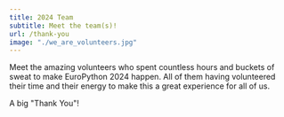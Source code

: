 ```yaml
---
title: 2024 Team
subtitle: Meet the team(s)!
url: /thank-you
image: "./we_are_volunteers.jpg"
---
```


Meet the amazing volunteers who spent countless hours and buckets of sweat to make EuroPython 2024 happen.
All of them having volunteered their time and their energy to make this a great experience for all of us.

A big "Thank You"!
